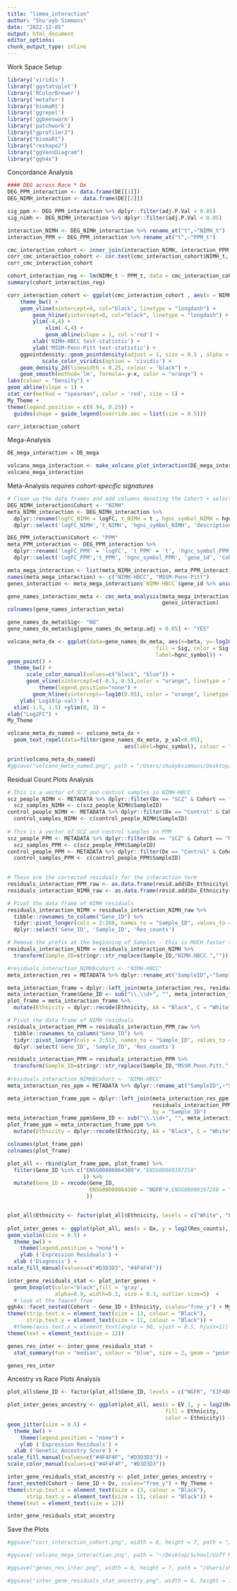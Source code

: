 ```yaml
---
title: "limma_interaction"
author: "Shu'ayb Simmons"
date: "2022-12-05"
output: html_document
editor_options: 
chunk_output_type: inline
---
```


######################## Work Space Setup
```r

library('viridis')
library('ggstatsplot')
library('RColorBrewer')
library('metafor')
library('biomaRt')
library('ggrepel')
library('ggbeeswarm')
library('patchwork')
library("gprofiler2")
library("biomaRt")
library("reshape2")
library("ggVennDiagram")
library("ggh4x")

```



######################## Concordance Analysis
```r

#### DEG across Race * Dx
DEG_PPM_interaction <- data.frame(DE[[1]])
DEG_NIMH_interaction <- data.frame(DE[[2]])

sig_ppm <- DEG_PPM_interaction %>% dplyr::filter(adj.P.Val < 0.05)
sig_nimh <- DEG_NIMH_interaction %>% dplyr::filter(adj.P.Val < 0.05)

interaction_NIMH <- DEG_NIMH_interaction %>% rename_at("t",~"NIMH_t")
interaction_PPM <- DEG_PPM_interaction %>% rename_at("t",~"PPM_t")

cmc_interaction_cohort <- inner_join(interaction_NIMH, interaction_PPM, by = "ensembl_gene_id")
corr_cmc_interaction_cohort <- cor.test(cmc_interaction_cohort$NIMH_t, cmc_interaction_cohort$PPM_t, method = "spearman")
corr_cmc_interaction_cohort

cohort_interaction_reg <- lm(NIMH_t ~ PPM_t, data = cmc_interaction_cohort)
summary(cohort_interaction_reg)

corr_interaction_cohort <- ggplot(cmc_interaction_cohort , aes(x = NIMH_t, y=PPM_t)) + 
    theme_bw() +
    geom_vline(xintercept=0, col="black", linetype = "longdash") +
        geom_hline(yintercept=0, col="black", linetype = "longdash") +
        ylim(-4,4) +
            xlim(-4,4) + 
            geom_abline(slope = 1, col ='red') +
        xlab('NIMH-HBCC test-statistic') +
        ylab('MSSM-Penn-Pitt test-statistic') +
    ggpointdensity::geom_pointdensity(adjust = 1, size = 0.5 , alpha = 3) +
           scale_color_viridis(option = 'cividis') + 
    geom_density_2d(linewidth = 0.25, colour = "black") +
    geom_smooth(method='lm', formula= y~x, color = "orange") +
labs(colour = "Density") +
geom_abline(slope = 1) +
stat_cor(method = "spearman", color = 'red', size = 5) + 
My_Theme +
theme(legend.position = c(0.94, 0.25)) +
  guides(shape = guide_legend(override.aes = list(size = 0.5)))

corr_interaction_cohort 

```



######################## Mega-Analysis
```r

DE_mega_interaction = DE_mega

```

```r

volcano_mega_interaction <- make_volcano_plot_interaction(DE_mega_interaction, x_lim = c(-0.25, 0.25), y_lim = c(0,5))
volcano_mega_interaction

```



######################## Meta-Analysis *requires cohort-specific signatures*
```r

# Clean up the data frames and add columns denoting the Cohort + select the columns of interest
DEG_NIMH_interaction$Cohort <- "NIMH"
meta_NIMH_interaction <- DEG_NIMH_interaction %>% 
  dplyr::rename(logFC_NIMH = logFC, t_NIMH = t , hgnc_symbol_NIMH = hgnc_symbol) %>%
  dplyr::select('logFC_NIMH','t_NIMH', 'hgnc_symbol_NIMH', 'description', 'gene_id', 'Cohort')

DEG_PPM_interaction$Cohort <- "PPM"
meta_PPM_interaction <- DEG_PPM_interaction %>% 
  dplyr::rename('logFC_PPM' = 'logFC', 't_PPM' = 't', 'hgnc_symbol_PPM' = 'hgnc_symbol') %>% 
  dplyr::select('logFC_PPM','t_PPM', 'hgnc_symbol_PPM', 'gene_id', 'Cohort')

meta_mega_interaction <- list(meta_NIMH_interaction, meta_PPM_interaction)
names(meta_mega_interaction) <- c("NIMH-HBCC", "MSSM-Penn-Pitt")
genes_interaction <- meta_mega_interaction$`NIMH-HBCC`$gene_id %>% unique()

```

```r

gene_names_interaction_meta <- cmc_meta_analysis(meta_mega_interaction,
                                                 genes_interaction)
colnames(gene_names_interaction_meta)

```

```r

gene_names_dx_meta$Sig<- "NO"
gene_names_dx_meta$Sig[gene_names_dx_meta$p.adj < 0.05] <- "YES"

volcano_meta_dx <- ggplot(data=gene_names_dx_meta, aes(x=beta, y=-log10(p_val),
                                               fill = Sig, color = Sig,
                                               label=hgnc_symbol)) +
geom_point() + 
  theme_bw() + 
      scale_color_manual(values=c("black", "blue")) +
      geom_vline(xintercept=c(-0.5, 0.5),color = "orange", linetype = "longdash") + 
          theme(legend.position="none") +
        geom_hline(yintercept=-log10(0.05), color = "orange", linetype = "longdash") + 
    ylab('Log10(p-val)') + 
  xlim(-1.5, 1.5) +ylim(0, 3) + 
xlab("Log2FC") + 
My_Theme

volcano_meta_dx_named <- volcano_meta_dx + 
  geom_text_repel(data=filter(gene_names_dx_meta, p_val<0.05), 
                                     aes(label=hgnc_symbol), colour = "black")

print(volcano_meta_dx_named)
#ggsave("volcano_meta_named.png", path = "/Users/shuaybsimmons/Desktop/School/UofT MSc Medical Science/Research/Thesis Research/Plots/Dx/Meta-Analysis")
```



######################## Residual Count Plots Analysis
```r

# This is a vector of SCZ and control samples in NIMH-HBCC
scz_people_NIMH <- METADATA %>% dplyr::filter(Dx == "SCZ" & Cohort == "NIMH-HBCC")
  scz_samples_NIMH <- c(scz_people_NIMH$SampleID)
control_people_NIMH <- METADATA %>% dplyr::filter(Dx == "Control" & Cohort == "NIMH-HBCC")
  control_samples_NIMH <- c(control_people_NIMH$SampleID)  
  
# This is a vector of SCZ and control samples in PPM
scz_people_PPM <- METADATA %>% dplyr::filter(Dx == "SCZ" & Cohort == "MSSM-Penn-Pitt")
  scz_samples_PPM <- c(scz_people_PPM$SampleID) 
control_people_PPM <- METADATA %>% dplyr::filter(Dx == "Control" & Cohort == "MSSM-Penn-Pitt")
  control_samples_PPM <- c(control_people_PPM$SampleID)  
  
```

```r

# These are the corrected residuals for the interaction term 
residuals_interaction_PPM_raw <- as.data.frame(resid.add$Dx_Ethnicity$`MSSM-Penn-Pitt`)
residuals_interaction_NIMH_raw <- as.data.frame(resid.add$Dx_Ethnicity$`NIMH-HBCC`)

```

```r

# Pivot the data frame of NIMH residuals
residuals_interaction_NIMH = residuals_interaction_NIMH_raw %>% 
  tibble::rownames_to_column("Gene_ID") %>% 
  tidyr::pivot_longer(cols = 2:268, names_to = "Sample_ID", values_to = "Res_counts") %>%
  dplyr::select('Gene_ID', 'Sample_ID', 'Res_counts')

# Remove the prefix at the beginning of Samples - this is MUCH faster than gsub
residuals_interaction_NIMH = residuals_interaction_NIMH %>% 
  transform(Sample_ID=stringr::str_replace(Sample_ID,"NIMH.HBCC.",""))

#residuals_interaction_NIMH$Cohort <- "NIMH-HBCC"
meta_interaction_res = METADATA %>% dplyr::rename_at("SampleID",~"Sample_ID")

meta_interaction_frame = dplyr::left_join(meta_interaction_res, residuals_interaction_NIMH, by = "Sample_ID")
meta_interaction_frame$Gene_ID <- sub("\\.\\d+", "", meta_interaction_frame$Gene_ID)
plot_frame = meta_interaction_frame %>% 
  mutate(Ethnicity = dplyr::recode(Ethnicity, AA = "Black", C = "White"))

```

```r

# Pivot the data frame of NIMH residuals
residuals_interaction_PPM = residuals_interaction_PPM_raw %>% 
  tibble::rownames_to_column("Gene_ID") %>% 
  tidyr::pivot_longer(cols = 2:513, names_to = "Sample_ID", values_to = "Res_counts") %>%
  dplyr::select('Gene_ID', 'Sample_ID', 'Res_counts')

residuals_interaction_PPM = residuals_interaction_PPM %>% 
  transform(Sample_ID=stringr::str_replace(Sample_ID,"MSSM.Penn.Pitt.",""))
 
#residuals_interaction_NIMH$Cohort <- "NIMH-HBCC"
meta_interaction_res_ppm = METADATA %>% dplyr::rename_at("SampleID",~"Sample_ID")

meta_interaction_frame_ppm = dplyr::left_join(meta_interaction_res_ppm, 
                                              residuals_interaction_PPM, 
                                              by = "Sample_ID")
meta_interaction_frame_ppm$Gene_ID <- sub("\\.\\d+", "", meta_interaction_frame_ppm$Gene_ID)
plot_frame_ppm = meta_interaction_frame_ppm %>% 
  mutate(Ethnicity = dplyr::recode(Ethnicity, AA = "Black", C = "White"))

```

```r

colnames(plot_frame_ppm)
colnames(plot_frame)

plot_all <- rbind(plot_frame_ppm, plot_frame) %>% 
  filter(Gene_ID %in% c("ENSG00000064300"#,"ENSG00000197258"
                        )) %>% 
  mutate(Gene_ID = recode(Gene_ID, 
                          ENSG00000064300 = "NGFR"#,ENSG00000197258 = "EIF4BP6"
                         ))


plot_all$Ethnicity <- factor(plot_all$Ethnicity, levels = c("White", "Black"))
 
plot_inter_genes <- ggplot(plot_all, aes(x = Dx, y = log2(Res_counts), fill = Ethnicity)) + 
geom_violin(size = 0.5) +
  theme_bw() +
    theme(legend.position = "none") +
    ylab ('Expression Residuals') +
  xlab ('Diagnosis') +
scale_fill_manual(values=c("#D3D3D3", "#4F4F4F"))

inter_gene_residuals_stat <- plot_inter_genes + 
  geom_boxplot(color="black",fill = 'gray', 
               alpha=0.9, width=0.1, size = 0.3, outlier.size=5)  + 
  # look at the faacet free 
ggh4x::facet_nested(Cohort ~ Gene_ID + Ethnicity, scales="free_y") + My_Theme + 
theme(strip.text.x = element_text(size = 13, colour = "Black"),
      strip.text.y = element_text(size = 11, colour = "Black")) +
  #theme(axis.text.x = element_text(angle = 90, vjust = 0.5, hjust=1))
theme(text = element_text(size = 12))         

genes_res_inter <- inter_gene_residuals_stat + 
  stat_summary(fun = "median", colour = "blue", size = 2, geom = "point")

genes_res_inter

```



######################## Ancestry vs Race Plots Analysis
```r

plot_all$Gene_ID <- factor(plot_all$Gene_ID, levels = c("NGFR", "EIF4BP6"))

plot_inter_genes_ancestry <- ggplot(plot_all, aes(x = EV.1, y = log2(Res_counts), 
                                                  fill = Ethnicity, 
                                                  color = Ethnicity)) + 
geom_jitter(size = 0.5) +
  theme_bw() +
    theme(legend.position = "none") +
    ylab ('Expression Residuals') +
  xlab ('Genetic Ancestry Score') +
scale_fill_manual(values=c("#4F4F4F", "#D3D3D3")) + 
scale_color_manual(values=c("#4F4F4F", "#D3D3D3"))

inter_gene_residuals_stat_ancestry <- plot_inter_genes_ancestry + 
facet_nested(Cohort ~ Gene_ID + Dx, scales="free_y") + My_Theme + 
theme(strip.text.x = element_text(size = 13, colour = "Black"),
      strip.text.y = element_text(size = 11, colour = "Black")) +
theme(text = element_text(size = 12)) 

inter_gene_residuals_stat_ancestry 

```



####################### Save the Plots
```r

#ggsave("corr_interaction_cohort.png", width = 8, height = 7, path = "/Users/shuaybsimmons/Desktop/School/UofT MSc Medical Science/Research/Thesis Research/Plots/Interaction")

#ggsave('volcano_mega_interaction.png', path = "~/Desktop/School/UofT MSc Medical Science/Research/Thesis Research/Plots/Interaction/Mega-Analysis")

#ggsave("genes_res_inter.png", width = 6, height = 7, path = "/Users/shuaybsimmons/Desktop/School/UofT MSc Medical Science/Research/Thesis Research/Plots/Interaction/Mega-Analysis")

#ggsave("inter_gene_residuals_stat_ancestry.png", width = 6, height = 7, path = "/Users/shuaybsimmons/Desktop/School/UofT MSc Medical Science/Research/Thesis Research/Plots/Interaction/Mega-Analysis")

```





